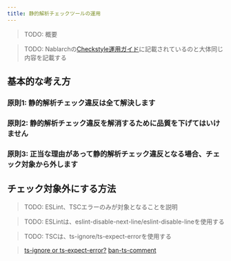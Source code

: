 ```yaml
---
title: 静的解析チェックツールの運用
---
```


> TODO: 概要

> TODO: Nablarchの[Checkstyle運用ガイド](https://github.com/Fintan-contents/nablarch-system-development-guide/blob/master/%E3%82%B5%E3%83%B3%E3%83%97%E3%83%AB%E3%83%97%E3%83%AD%E3%82%B8%E3%82%A7%E3%82%AF%E3%83%88/%E3%82%B5%E3%83%B3%E3%83%97%E3%83%AB%E3%83%97%E3%83%AD%E3%82%B8%E3%82%A7%E3%82%AF%E3%83%88%E9%96%8B%E7%99%BA%E3%82%AC%E3%82%A4%E3%83%89/PGUT%E5%B7%A5%E7%A8%8B/proman-style-guide/java/staticanalysis/checkstyle/docs/Ops-Rule.md)に記載されているのと大体同じ内容を記載する

## 基本的な考え方

### 原則1: 静的解析チェック違反は全て解決します

### 原則2: 静的解析チェック違反を解消するために品質を下げてはいけません

### 原則3: 正当な理由があって静的解析チェック違反となる場合、チェック対象から外します

## チェック対象外にする方法

> TODO: ESLint、TSCエラーのみが対象となることを説明

> TODO: ESLintは、eslint-disable-next-line/eslint-disable-lineを使用する

> TODO: TSCは、ts-ignore/ts-expect-errorを使用する
 
> [ts-ignore or ts-expect-error?](https://www.typescriptlang.org/docs/handbook/release-notes/typescript-3-9.html#ts-ignore-or-ts-expect-error)
> [ban-ts-comment](https://typescript-eslint.io/rules/ban-ts-comment/)
